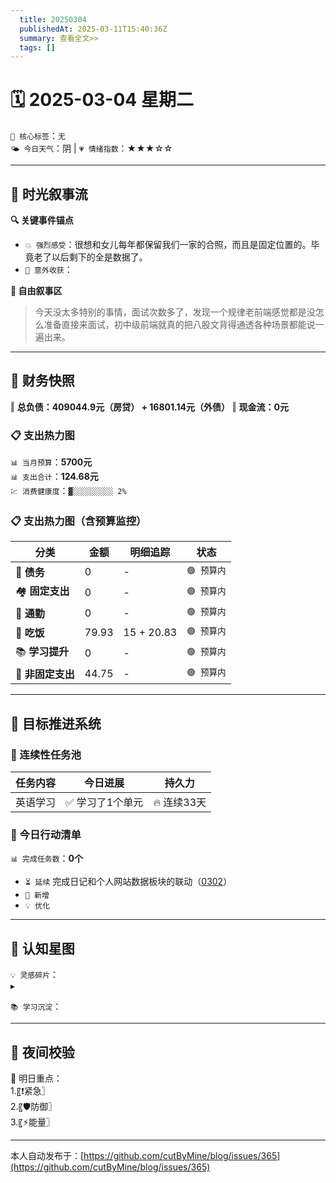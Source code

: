 ```yaml
---
  title: 20250304
  publishedAt: 2025-03-11T15:40:36Z
  summary: 查看全文>>
  tags: []
---
```


# 🗓️ 2025-03-04 星期二
`🔑 核心标签`：`无`  
`🌤️ 今日天气`：阴 | `💗 情绪指数`：★★★☆☆  

---


## 🌊 **时光叙事流**
**🔍 关键事件锚点**  
- `💥 强烈感受`：很想和女儿每年都保留我们一家的合照，而且是固定位置的。毕竟老了以后剩下的全是数据了。
- `🎉 意外收获`：  

**📖 自由叙事区**  
> 今天没太多特别的事情，面试次数多了，发现一个规律老前端感觉都是没怎么准备直接来面试，初中级前端就真的把八股文背得通透各种场景都能说一遍出来。

---

## 💸 **财务快照**
‖ **总负债：409044.9元（房贷） + 16801.14元（外债）**
‖ **现金流：0元**

### 📋 支出热力图

`📊 当月预算`：**5700元**  
`📊 支出合计`：**124.68元**  
`💹 消费健康度`：`▓░░░░░░░░░ 2%`  
### 📋 支出热力图（含预算监控）
| 分类         | 金额    | 明细追踪                  | 状态           |
|--------------|---------|---------------------------|----------------|
| 🏦 **债务**    | 0   | -  | `🟢 预算内`   |
| 🏘️ **固定支出** | 0     | -    | `🟢 预算内`     |
| 🚌 **通勤**     | 0      | -        | `🟢 预算内`     |
| 🍜 **吃饭**     |   79.93   | 15 + 20.83    | `🟢 预算内`   |
| 📚 **学习提升** | 0      | -       | `🟢 预算内`     |
| 🎲 **非固定支出** | 44.75     | -      | `🟢 预算内`  |


---

## 🎯 **目标推进系统**

### 🔄 连续性任务池
| 任务内容                | 今日进展          | 持久力     |
|-------------------------|-------------------|------------|
| 英语学习         | ✅ 学习了1个单元 | 🔥 连续33天  |

### 📌 今日行动清单

`📊 完成任务数`：**0个**  
- `⏳ 延续` 完成日记和个人网站数据板块的联动（[0302](note://WEB9685e40ae7a6464db1196641a1ffd0ee)）  
- `🚩 新增`   
- `💡 优化`   

---

## 🌌 **认知星图**
`💡 灵感碎片`：  
▸ 


`📚 学习沉淀`：  
> 

---

## 🌃 夜间校验

🚀 明日重点：  
1.〖❗紧急〗  
2.〖🛡️防御〗  
3.〖⚡能量〗

---
本人自动发布于：[https://github.com/cutByMine/blog/issues/365](https://github.com/cutByMine/blog/issues/365)

